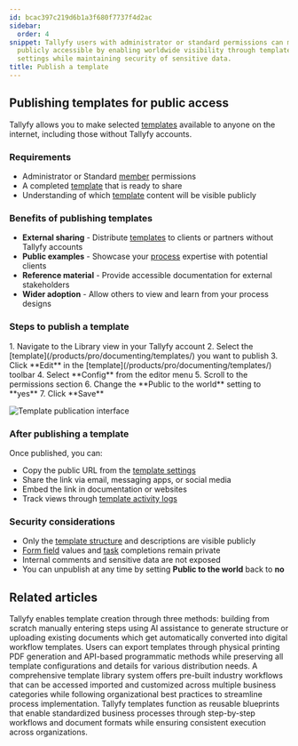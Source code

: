```yaml
---
id: bcac397c219d6b1a3f680f7737f4d2ac
sidebar:
  order: 4
snippet: Tallyfy users with administrator or standard permissions can make their templates
  publicly accessible by enabling worldwide visibility through template configuration
  settings while maintaining security of sensitive data.
title: Publish a template
---
```



## Publishing templates for public access

Tallyfy allows you to make selected [templates](/products/pro/documenting/templates/) available to anyone on the internet, including those without Tallyfy accounts.

### Requirements
- Administrator or Standard [member](/products/pro/documenting/members/) permissions
- A completed [template](/products/pro/documenting/templates/) that is ready to share
- Understanding of which [template](/products/pro/documenting/templates/) content will be visible publicly

### Benefits of publishing templates
- **External sharing** - Distribute [templates](/products/pro/documenting/templates/) to clients or partners without Tallyfy accounts
- **Public examples** - Showcase your [process](/products/pro/tracking-and-tasks/processes/) expertise with potential clients
- **Reference material** - Provide accessible documentation for external stakeholders
- **Wider adoption** - Allow others to view and learn from your process designs

### Steps to publish a template

<Steps>
1. Navigate to the Library view in your Tallyfy account
2. Select the [template](/products/pro/documenting/templates/) you want to publish
3. Click **Edit** in the [template](/products/pro/documenting/templates/) toolbar
4. Select **Config** from the editor menu
5. Scroll to the permissions section
6. Change the **Public to the world** setting to **yes**
7. Click **Save**
</Steps>

![Template publication interface](https://screenshots.tallyfy.com/tallyfy%2Fpro%2Fdesktop-light-public-template.png)

### After publishing a template

Once published, you can:
- Copy the public URL from the [template settings](/products/pro/documenting/templates/)
- Share the link via email, messaging apps, or social media
- Embed the link in documentation or websites
- Track views through [template activity logs](/products/pro/documenting/templates/)

### Security considerations
- Only the [template structure](/products/pro/documenting/templates/) and descriptions are visible publicly
- [Form field](/products/pro/tracking-and-tasks/tasks/what-are-form-fields-in-tallyfy/) values and [task](/products/pro/tracking-and-tasks/tasks/) completions remain private
- Internal comments and sensitive data are not exposed
- You can unpublish at any time by setting **Public to the world** back to **no**


## Related articles
<CardGrid>
<LinkTitleCard header="<b>Templates > Create a template</b>" href="/products/pro/documenting/templates/create-template/" > Tallyfy enables template creation through three methods: building from scratch manually entering steps using AI assistance to generate structure or uploading existing documents which get automatically converted into digital workflow templates. </LinkTitleCard>
<LinkTitleCard header="<b>Templates > Print, Download, and Export Tallyfy Templates</b>" href="/products/pro/documenting/templates/print-download-export-templates/" > Users can export templates through physical printing PDF generation and API-based programmatic methods while preserving all template configurations and details for various distribution needs. </LinkTitleCard>
<LinkTitleCard header="<b>Templates > Sample Templates</b>" href="/products/pro/documenting/templates/how-can-i-access-tallyfys-sample-templates/" > A comprehensive template library system offers pre-built industry workflows that can be accessed imported and customized across multiple business categories while following organizational best practices to streamline process implementation. </LinkTitleCard>
<LinkTitleCard header="<b>Documenting > Templates</b>" href="/products/pro/documenting/templates/" > Tallyfy templates function as reusable blueprints that enable standardized business processes through step-by-step workflows and document formats while ensuring consistent execution across organizations. </LinkTitleCard>
</CardGrid>